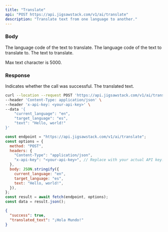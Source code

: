 ```yaml
---
title: "Translate"
api: "POST https://api.jigsawstack.com/v1/ai/translate"
description: "Translate text from one language to another."
---
```


### Body

<ParamField body="current_language" type="string" required>
  The language code of the text to translate.
</ParamField>

<ParamField body="target_language" type="string" required>
  The language code of the text to translate to.
</ParamField>

<ParamField body="text" type="string" required>
  The text to translate.
</ParamField>

<Tip>Max text character is 5000.</Tip>

<Snippet file="header.mdx" />

### Response

<ResponseField name="success" type="boolean">
  Indicates whether the call was successful.
</ResponseField>

<ResponseField name="translated_text" type="text">
  The translated text.
</ResponseField>

<RequestExample>

```bash cURL
curl --location --request POST 'https://api.jigsawstack.com/v1/ai/translate' \
--header 'Content-Type: application/json' \
--header 'x-api-key: <your-api-key>' \
--data '{
    "current_language": "en",
    "target_language": "es",
    "text": "Hello, world!"
}'
```

```javascript Node.js
const endpoint = "https://api.jigsawstack.com/v1/ai/translate";
const options = {
  method: "POST",
  headers: {
    "Content-Type": "application/json",
    "x-api-key": "<your-api-key>", // Replace with your actual API key.
  },
  body: JSON.stringify({
    current_language: "en",
    target_language: "es",
    text: "Hello, world!",
  }),
};
const result = await fetch(endpoint, options);
const data = result.json();
```

</RequestExample>

<ResponseExample>

```json Response
{
  "success": true,
  "translated_text": "¡Hola Mundo!"
}
```

</ResponseExample>
